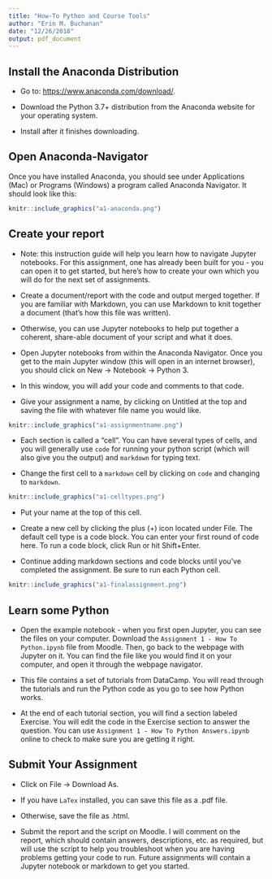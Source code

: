 ```yaml
---
title: "How-To Python and Course Tools"
author: "Erin M. Buchanan"
date: "12/26/2018"
output: pdf_document
---
```


## Install the Anaconda Distribution

- Go to: [https://www.anaconda.com/download/](https://www.anaconda.com/download/). 

- Download the Python 3.7+ distribution from the Anaconda website for your operating system. 

- Install after it finishes downloading.

## Open Anaconda-Navigator

Once you have installed Anaconda, you should see under Applications (Mac) or Programs (Windows) a program called Anaconda Navigator. It should look like this:

```r
knitr::include_graphics("a1-anaconda.png")
```

## Create your report

- Note: this instruction guide will help you learn how to navigate Jupyter notebooks. For this assignment, one has already been built for you - you can open it to get started, but here's how to create your own which you will do for the next set of assignments. 

- Create a document/report with the code and output merged together. If you are familiar with Markdown, you can use Markdown to knit together a document (that's how this file was written). 

- Otherwise, you can use Jupyter notebooks to help put together a coherent, share-able document of your script and what it does. 

- Open Jupyter notebooks from within the Anaconda Navigator. Once you get to the main Jupyter window (this will open in an internet browser), you should click on New -> Notebook -> Python 3. 

- In this window, you will add your code and comments to that code. 

- Give your assignment a name, by clicking on Untitled at the top and saving the file with whatever file name you would like.

```r
knitr::include_graphics("a1-assignmentname.png")
```

- Each section is called a "cell". You can have several types of cells, and you will generally use `code` for running your python script (which will also give you the output) and `markdown` for typing text. 

- Change the first cell to a `markdown` cell by clicking on `code` and changing to `markdown`. 

```r
knitr::include_graphics("a1-celltypes.png")
```

- Put your name at the top of this cell. 

- Create a new cell by clicking the plus (+) icon located under File. The default cell type is a code block. You can enter your first round of code here. To run a code block, click Run or hit Shift+Enter. 

- Continue adding markdown sections and code blocks until you've completed the assignment. Be sure to run each Python cell. 

```r
knitr::include_graphics("a1-finalassignment.png")
```

## Learn some Python 

- Open the example notebook - when you first open Jupyter, you can see the files on your computer. Download the `Assignment 1 - How To Python.ipynb` file from Moodle. Then, go back to the webpage with Jupyter on it. You can find the file like you would find it on your computer, and open it through the webpage navigator. 

- This file contains a set of tutorials from DataCamp. You will read through the tutorials and run the Python code as you go to see how Python works. 

- At the end of each tutorial section, you will find a section labeled Exercise. You will edit the code in the Exercise section to answer the question. You can use `Assignment 1 - How To Python Answers.ipynb` online to check to make sure you are getting it right. 


## Submit Your Assignment

- Click on File -> Download As.

- If you have `LaTex` installed, you can save this file as a .pdf file. 

- Otherwise, save the file as .html. 

- Submit the report and the script on Moodle. I will comment on the report, which should contain answers, descriptions, etc. as required, but will use the script to help you troubleshoot when you are having problems getting your code to run. Future assignments will contain a Jupyter notebook or markdown to get you started. 

